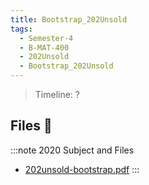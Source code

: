 ```yaml
---
title: Bootstrap_202Unsold
tags:
  - Semester-4
  - B-MAT-400
  - 202Unsold
  - Bootstrap_202Unsold
---
```

> Timeline: ?


## Files 📂

:::note 2020 Subject and Files
- [202unsold-bootstrap.pdf](https://github.com/Studio-17/Epitech-Subjects/raw/main/Semester-4/B-MAT-400/202Unsold/Bootstrap_202Unsold/202unsold-bootstrap.pdf)
:::
